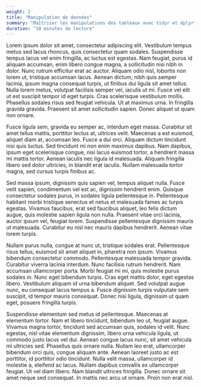 ```yaml
---
weight: 2
title: "Manipulation de données"
summary: "Maîtriser les manipulations des tableaux avec tidyr et dplyr"
duration: "10 minutes de lecture"
---
```


Lorem ipsum dolor sit amet, consectetur adipiscing elit. Vestibulum tempus metus sed lacus rhoncus, quis consectetur quam sodales. Suspendisse tempus lacus vel enim fringilla, ac luctus est egestas. Nam feugiat, purus id aliquam accumsan, enim libero congue magna, a sollicitudin nisi nibh in dolor. Nunc rutrum efficitur erat ac auctor. Aliquam odio nisl, lobortis non lorem ut, tristique accumsan lacus. Aenean dictum, nibh quis semper lacinia, ipsum magna consequat turpis, ut finibus dui ligula sit amet tellus. Nulla lorem metus, volutpat facilisis semper vel, iaculis ut mi. Fusce vel elit ut est suscipit tempor id eget turpis. Cras scelerisque vestibulum mollis. Phasellus sodales risus sed feugiat vehicula. Ut at maximus urna. In fringilla gravida gravida. Praesent sit amet sollicitudin sapien. Donec aliquet ut quam non ornare.

Fusce ligula sem, gravida eu semper ac, interdum eget massa. Curabitur sit amet tellus mattis, porttitor lectus at, ultrices velit. Maecenas a est euismod, aliquet diam at, accumsan leo. Fusce a dui orci. Aliquam dictum tincidunt nisi quis luctus. Sed tincidunt mi non enim maximus dapibus. Nam dapibus, ipsum eget scelerisque congue, nisi lacus euismod tortor, a hendrerit massa mi mattis tortor. Aenean iaculis nec ligula id malesuada. Aliquam fringilla libero sed dolor ultricies, in blandit erat iaculis. Nullam malesuada tortor magna, sed cursus turpis finibus ac.

Sed massa ipsum, dignissim quis sapien vel, tempus aliquet nulla. Fusce velit sapien, condimentum vel est ac, dignissim hendrerit enim. Quisque consectetur sodales purus, in sodales ligula pellentesque in. Pellentesque habitant morbi tristique senectus et netus et malesuada fames ac turpis egestas. Vivamus faucibus, erat sed faucibus aliquet, leo felis dictum augue, quis molestie sapien ligula non nulla. Praesent vitae orci lacinia, auctor ipsum vel, feugiat lorem. Suspendisse pellentesque dignissim mauris ut malesuada. Curabitur eu nisl nec mauris dapibus hendrerit. Aenean vitae lorem turpis.

Nullam purus nulla, congue at nunc ut, tristique sodales erat. Pellentesque risus tellus, euismod sit amet aliquet in, pharetra non ipsum. Vivamus bibendum consectetur commodo. Pellentesque malesuada tempor gravida. Curabitur viverra lacinia interdum. Nunc facilisis rutrum hendrerit. Nam accumsan ullamcorper porta. Morbi feugiat mi mi, quis molestie purus sodales in. Nunc eget bibendum turpis. Cras eget mattis dolor, eget egestas libero. Vestibulum aliquam id urna bibendum aliquet. Sed volutpat augue nunc, eu consequat lacus tempus a. Fusce dignissim turpis vulputate sem suscipit, id tempor mauris consequat. Donec nisi ligula, dignissim ut quam eget, posuere fringilla turpis.

Suspendisse elementum sed metus id pellentesque. Maecenas at elementum tortor. Nam et libero tincidunt, bibendum leo ut, feugiat augue. Vivamus magna tortor, tincidunt sed accumsan quis, sodales id velit. Nunc egestas, nisl vitae elementum dignissim, libero urna vehicula ligula, ut commodo justo lacus vel dui. Aenean congue lacus nunc, sit amet vehicula mi ultricies sed. Phasellus quis ornare nulla. Nullam leo erat, ullamcorper bibendum orci quis, congue aliquam ante. Aenean laoreet justo ac est porttitor, id porttitor odio tincidunt. Nulla velit massa, ullamcorper id molestie a, eleifend ac lacus. Nullam dapibus convallis ex ullamcorper feugiat. Ut vel diam libero. Nam blandit ultrices fringilla. Donec ornare sit amet neque sed consequat. In mattis nec arcu ut ornare. Proin non erat nisl.
